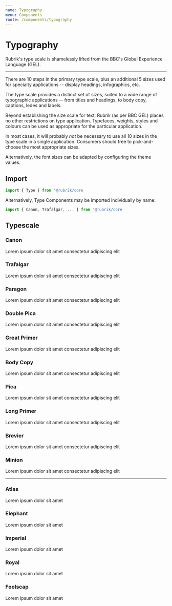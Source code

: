 ```yaml
---
name: Typography
menu: Components
route: /components/typography
---
```




# Typography

Rubrik's type scale is shamelessly lifted from the BBC's Global Experience Language (GEL).  

---

There are 10 steps in the primary type scale, plus an additional 5 sizes used for specialty applications -- display headings, infographics, etc.

The type scale provides a distinct set of sizes, suited to a wide range of typographic applications -- from titles and headings, to body copy, captions, ledes and labels.

Beyond establishing the size scale for text, Rubrik (as per BBC GEL) places no other restrictions on type application. Typefaces, weights, styles and colours can be used as appropriate for the particular application.

In most cases, it will probably *not* be necessary to use all 10 sizes in the type scale in a single application. Consumers should free to pick-and-choose the most appropriate sizes.

Alternatively, the font sizes can be adapted by configuring the theme values.

## Import

```javascript
import { Type } from '@rubrik/core
```

Alternatively, Type Components may be imported individually by name:

```javascript
import { Canon, Trafalgar, ... } from '@rubrik/core
```

## Typescale

### Canon
<ThemeWrapper>
  <Type.Canon>Lorem ipsum dolor sit amet consectetur adipiscing elit</Type.Canon>
</ThemeWrapper>

### Trafalgar
<ThemeWrapper>
  <Type.Trafalgar>Lorem ipsum dolor sit amet consectetur adipiscing elit</Type.Trafalgar>
</ThemeWrapper>

### Paragon
<ThemeWrapper>
  <Type.Paragon>Lorem ipsum dolor sit amet consectetur adipiscing elit</Type.Paragon>
</ThemeWrapper>

### Double Pica
<ThemeWrapper>
  <Type.DoublePica>Lorem ipsum dolor sit amet consectetur adipiscing elit</Type.DoublePica>
</ThemeWrapper>

### Great Primer
<ThemeWrapper>
  <Type.GreatPrimer>Lorem ipsum dolor sit amet consectetur adipiscing elit</Type.GreatPrimer>
</ThemeWrapper>

### Body Copy
<ThemeWrapper>
  <Type.BodyCopy>Lorem ipsum dolor sit amet consectetur adipiscing elit</Type.BodyCopy>
</ThemeWrapper>

### Pica
<ThemeWrapper>
  <Type.Pica>Lorem ipsum dolor sit amet consectetur adipiscing elit</Type.Pica>
</ThemeWrapper>

### Long Primer
<ThemeWrapper>
  <Type.LongPrimer>Lorem ipsum dolor sit amet consectetur adipiscing elit</Type.LongPrimer>
</ThemeWrapper>

### Brevier
<ThemeWrapper>
  <Type.Brevier>Lorem ipsum dolor sit amet consectetur adipiscing elit</Type.Brevier>
</ThemeWrapper>

### Minion
<ThemeWrapper>
  <Type.Minion>Lorem ipsum dolor sit amet consectetur adipiscing elit</Type.Minion>
</ThemeWrapper>


---


### Atlas
<ThemeWrapper>
  <Type.Atlas>Lorem ipsum dolor sit amet</Type.Atlas>
</ThemeWrapper>

### Elephant
<ThemeWrapper>
  <Type.Elephant>Lorem ipsum dolor sit amet</Type.Elephant>
</ThemeWrapper>

### Imperial
<ThemeWrapper>
  <Type.Imperial>Lorem ipsum dolor sit amet</Type.Imperial>
</ThemeWrapper>

### Royal
<ThemeWrapper>
  <Type.Royal>Lorem ipsum dolor sit amet</Type.Royal>
</ThemeWrapper>

### Foolscap
<ThemeWrapper>
  <Type.Foolscap>Lorem ipsum dolor sit amet</Type.Foolscap>
</ThemeWrapper>

